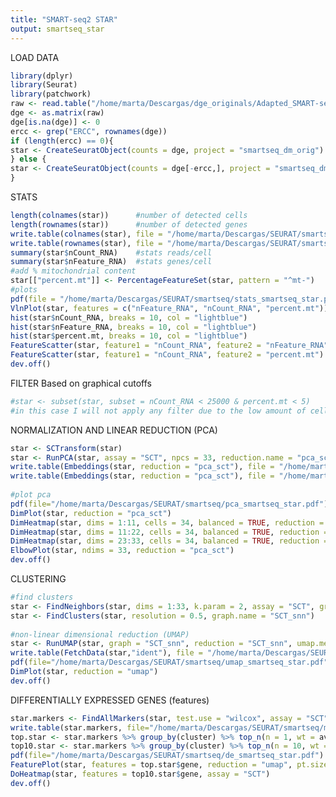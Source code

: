 ```yaml
---
title: "SMART-seq2 STAR"
output: smartseq_star
---
```


LOAD DATA
```r
library(dplyr)
library(Seurat)
library(patchwork)
raw <- read.table("/home/marta/Descargas/dge_originals/Adapted_SMART-seq2_DGEM.tsv", header = TRUE, fill = TRUE)
dge <- as.matrix(raw)
dge[is.na(dge)] <- 0
ercc <- grep("ERCC", rownames(dge))
if (length(ercc) == 0){ 
star <- CreateSeuratObject(counts = dge, project = "smartseq_dm_orig")
} else {
star <- CreateSeuratObject(counts = dge[-ercc,], project = "smartseq_dm_orig")  
}
```

STATS
```r
length(colnames(star))      #number of detected cells
length(rownames(star))      #number of detected genes
write.table(colnames(star), file = "/home/marta/Descargas/SEURAT/smartseq/detected_cells_star.txt", sep = "\n")
write.table(rownames(star), file = "/home/marta/Descargas/SEURAT/smartseq/detected_features_star.txt", sep = "\n")
summary(star$nCount_RNA)    #stats reads/cell
summary(star$nFeature_RNA)  #stats genes/cell
#add % mitochondrial content
star[["percent.mt"]] <- PercentageFeatureSet(star, pattern = "^mt-") 
#plots
pdf(file = "/home/marta/Descargas/SEURAT/smartseq/stats_smartseq_star.pdf")
VlnPlot(star, features = c("nFeature_RNA", "nCount_RNA", "percent.mt"))
hist(star$nCount_RNA, breaks = 10, col = "lightblue")
hist(star$nFeature_RNA, breaks = 10, col = "lightblue")
hist(star$percent.mt, breaks = 10, col = "lightblue")
FeatureScatter(star, feature1 = "nCount_RNA", feature2 = "nFeature_RNA")
FeatureScatter(star, feature1 = "nCount_RNA", feature2 = "percent.mt")
dev.off()
```

FILTER
Based on graphical cutoffs
```r
#star <- subset(star, subset = nCount_RNA < 25000 & percent.mt < 5)
#in this case I will not apply any filter due to the low amount of cells  
```

NORMALIZATION AND LINEAR REDUCTION (PCA)
```r
star <- SCTransform(star)
star <- RunPCA(star, assay = "SCT", npcs = 33, reduction.name = "pca_sct")
write.table(Embeddings(star, reduction = "pca_sct"), file = "/home/marta/Descargas/SEURAT/smartseq/pca_cell_coord_star.txt", sep = "\t")
write.table(Embeddings(star, reduction = "pca_sct"), file = "/home/marta/Descargas/SEURAT/smartseq/pca_features_weight_star.txt", sep = "\t")
  
#plot pca
pdf(file="/home/marta/Descargas/SEURAT/smartseq/pca_smartseq_star.pdf")
DimPlot(star, reduction = "pca_sct")
DimHeatmap(star, dims = 1:11, cells = 34, balanced = TRUE, reduction = "pca_sct")
DimHeatmap(star, dims = 11:22, cells = 34, balanced = TRUE, reduction = "pca_sct")
DimHeatmap(star, dims = 23:33, cells = 34, balanced = TRUE, reduction = "pca_sct")
ElbowPlot(star, ndims = 33, reduction = "pca_sct")
dev.off()
```
CLUSTERING
```r
#find clusters
star <- FindNeighbors(star, dims = 1:33, k.param = 2, assay = "SCT", graph.name = "SCT_snn", reduction = "pca_sct") #use dimensions that have significance - use plots to decide
star <- FindClusters(star, resolution = 0.5, graph.name = "SCT_snn") 
  
#non-linear dimensional reduction (UMAP)
star <- RunUMAP(star, graph = "SCT_snn", reduction = "SCT_snn", umap.method = "umap-learn")
write.table(FetchData(star,"ident"), file = "/home/marta/Descargas/SEURAT/smartseq/clust_identity_star.txt", sep = "\t")
pdf(file="/home/marta/Descargas/SEURAT/smartseq/umap_smartseq_star.pdf")
DimPlot(star, reduction = "umap")
dev.off()
```

DIFFERENTIALLY EXPRESSED GENES (features)
```r
star.markers <- FindAllMarkers(star, test.use = "wilcox", assay = "SCT", slot = "data", logfc.threshold = 0, return.thresh = 1)
write.table(star.markers, file="/home/marta/Descargas/SEURAT/smartseq/markers_smartseq_star.txt", sep = "\t")
top.star <- star.markers %>% group_by(cluster) %>% top_n(n = 1, wt = avg_logFC)
top10.star <- star.markers %>% group_by(cluster) %>% top_n(n = 10, wt = avg_logFC);
pdf(file="/home/marta/Descargas/SEURAT/smartseq/de_smartseq_star.pdf")
FeaturePlot(star, features = top.star$gene, reduction = "umap", pt.size = 0.2)
DoHeatmap(star, features = top10.star$gene, assay = "SCT")
dev.off()
```

